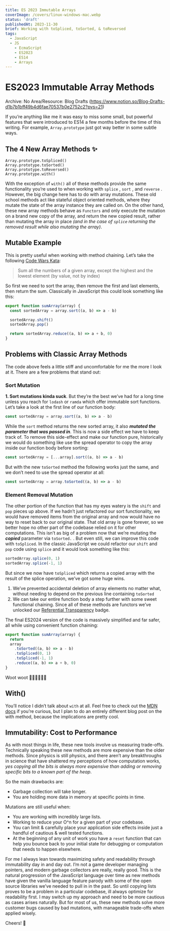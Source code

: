 ```yaml
---
title: ES 2023 Immutable Arrays
coverImage: /covers/linux-windows-mac.webp
status: 'draft'
publishedAt: 2023-11-30
brief: Working with toSpliced, toSorted, & toReversed
tags:
  - JavaScript
  - JS
	- EcmaScript
	- ES2023
	- ES14
	- Arrays
---
```


# ES2023 Immutable Array Methods

Archive: No
Area/Resource: Blog Drafts (https://www.notion.so/Blog-Drafts-d1b7b1bff49b4d6fae70537b0e2752c2?pvs=21)

If you’re anything like me it was easy to miss some small, but powerful features that were introduced to ES14 a few months before the time of this writing. For example, `Array.prototype` just got way better in some subtle ways.

## The 4 New Array Methods ✨

```tsx
Array.prototype.toSpliced()
Array.prototype.toSorted()
Array.prototype.toReversed()
Array.prototype.with()
```

With the exception of `with()` all of these methods provide the same functionality you’re used to when working with `splice` , `sort` , and `reverse` . However, the big change here has to do with array mutations. These old school methods act like stateful object oriented methods, where they mutate the state of the array instance they are called on. On the other hand, these new array methods behave as `Functors` and only execute the mutation on a brand new copy of the array, and return the new copied result, rather than mutating the array in place _(and in the case of `splice` returning the removed result while also mutating the array)_.

## Mutable Example

This is pretty useful when working with method chaining. Let’s take the following [Code Wars Kata](https://www.codewars.com/kata/576b93db1129fcf2200001e6/solutions/typescript?filter=all&sort=best_practice&invalids=false):

> Sum all the numbers of a given array, except the highest and the lowest element (by value, not by index)

So first we need to sort the array, then remove the first and last elements, then return the sum. Classically in JavaScript this could look something like this:

```jsx
export function sumArray(array) {
  const sortedArray = array.sort((a, b) => a - b)

  sortedArray.shift()
  sortedArray.pop()

  return sortedArray.reduce((a, b) => a + b, 0)
}
```

## Problems with Classic Array Methods

The code above feels a little stiff and uncomfortable for me the more I look at it. There are a few problems that stand out:

### Sort Mutation

**1. Sort mutations kinda suck**. But they’re the best we’ve had for a long time unless you reach for `lodash` or `ramda` which offer immutable sort functions. Let’s take a look at the first line of our function body:

```jsx
const sortedArray = array.sort((a, b) => a - b)
```

While the `sort` method returns the new sorted array, it also **_mutated the parameter that was passed in_**. This is now a side effect we have to keep track of. To remove this side-effect and make our function pure, historically we would do something like use the spread operator to copy the array inside our function body before sorting:

```jsx
const sortedArray = [...array].sort((a, b) => a - b)
```

But with the new `toSorted` method the following works just the same, and we don’t need to use the spread operator at all:

```jsx
const sortedArray = array.toSorted((a, b) => a - b)
```

### Element Removal Mutation

The other portion of the function that has my eyes watery is the `shift` and `pop` pieces up above. If we hadn’t just refactored our sort functionality, we would have removed items from the original array and now would have no way to reset back to our original state. That old array is gone forever, so we better hope no other part of the codebase relied on it for other computations. This isn’t as big of a problem now that we’re mutating the **_copied_** parameter via `toSorted.` . But even still, we can improve this code with `toSpliced`. In the classic JavaScript we could refactor our `shift` and `pop` code using `splice` and it would look something like this:

```jsx
sortedArray.splice(0, 1)
sortedArray.splice(-1, 1)
```

But since we now have `toSpliced` which returns a copied array with the result of the splice operation, we’ve got some huge wins.

1. We’ve prevented accidental deletion of array elements no matter what, without needing to depend on the previous line containing `toSorted`
2. We can take our entire function body a step further with some sweet functional chaining. Since all of these methods are functors we’ve unlocked our [Referential Transparency](https://www.sitepoint.com/what-is-referential-transparency/) badge.

The final ES2024 version of the code is massively simplified and far safer, all while using convenient function chaining:

```jsx
export function sumArray(array) {
  return
  array
    .toSorted((a, b) => a - b)
    .toSpliced(0, 1)
    .toSpliced(-1, 1)
    .reduce((a, b) => a + b, 0)
}
```

Woot woot 👏🏻👏🏻👏🏻

## With()

You’ll notice I didn’t talk about `with` at all. Feel free to check out the [MDN docs](https://developer.mozilla.org/en-US/docs/Web/JavaScript/Reference/Global_Objects/Array/with) if you’re curious, but I plan to do an entirely different blog post on the with method, because the implications are pretty cool.

## Immutability: Cost to Performance

As with most things in life, these new tools involve us measuring trade-offs. Technically speaking these new methods are more expensive than the older methods. Since physics is still physics, and there aren’t any breakthroughs in science that have shattered my perceptions of how computation works, _yes copying all the bits is always more expensive than adding or removing specific bits to a known part of the heap_.

So the main drawbacks are:

- Garbage collection will take longer.
- You are holding more data in memory at specific points in time.

Mutations are still useful when:

- You are working with incredibly large lists.
- Working to reduce your O^n for a given part of your codebase.
- You can limit & carefully place your application side effects inside just a handful of cautious & well tested functions.
- At the beginning of any unit of work you have a `reset` function that can help you bounce back to your initial state for debugging or computation that needs to happen elsewhere.

For me I always lean towards maximizing safety and readability through immutability day in and day out. I’m not a game developer managing pointers, and modern garbage collectors are really, really good. This is the natural progression of the JavaScript language over time as new methods have given the vanilla language feature parody with some of the open source libraries we’ve needed to pull in in the past. So until copying lists proves to be a problem in a particular codebase, ill always optimize for readability first. I may switch up my approach and need to be more cautious as cases arises naturally. But for most of us, these new methods solve more customer bugs caused by bad mutations, with manageable trade-offs when applied wisely.

Cheers! 🤙
